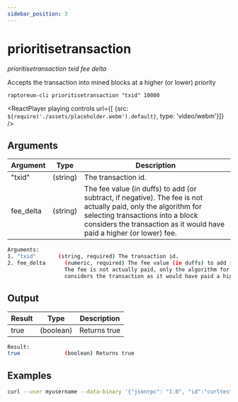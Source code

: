 ```yaml
---
sidebar_position: 3
---
```


# prioritisetransaction

*prioritisetransaction txid fee delta*

Accepts the transaction into mined blocks at a higher (or lower) priority

`raptoreum-cli prioritisetransaction "txid" 10000`

<ReactPlayer playing controls url={[
    {src: `${require('./assets/placeholder.webm').default}`, type: 'video/webm'}]} />


## Arguments

| Argument | Type | Description |
|--|--|--|
| "txid" | (string) | The transaction id. |
| fee_delta | (string) | The fee value (in duffs) to add (or subtract, if negative). The fee is not actually paid, only the algorithm for selecting transactions into a block considers the transaction as it would have paid a higher (or lower) fee. |

```bash
Arguments:
1. "txid"       (string, required) The transaction id.
2. fee_delta      (numeric, required) The fee value (in duffs) to add (or subtract, if negative).
                  The fee is not actually paid, only the algorithm for selecting transactions into a block
                  considers the transaction as it would have paid a higher (or lower) fee.
```

## Output

| Result | Type | Description |
|--|--|--|
| true | (boolean) | Returns true |

```bash
Result:
true              (boolean) Returns true
```


## Examples

```bash
curl --user myusername --data-binary '{"jsonrpc": "1.0", "id":"curltest", "method": "prioritisetransaction", "params": ["txid", 10000] }' -H 'content-type: text/plain;' http://127.0.0.1:9998/
```

